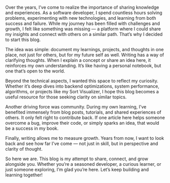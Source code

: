 Over the years, I’ve come to realize the importance of sharing knowledge and experiences. As a software developer, I spend countless hours solving problems, experimenting with new technologies, and learning from both success and failure. While my journey has been filled with challenges and growth, I felt like something was missing — a platform where I could share my insights and connect with others on a similar path. That’s why I decided to start this blog.

The idea was simple: document my learnings, projects, and thoughts in one place, not just for others, but for my future self as well. Writing has a way of clarifying thoughts. When I explain a concept or share an idea here, it reinforces my own understanding. It’s like having a personal notebook, but one that’s open to the world.

Beyond the technical aspects, I wanted this space to reflect my curiosity. Whether it’s deep dives into backend optimizations, system performance, algorithms, or projects like my Sort Visualizer, I hope this blog becomes a useful resource for those seeking clarity on similar topics.

Another driving force was community. During my own learning, I’ve benefited immensely from blog posts, tutorials, and shared experiences of others. It only felt right to contribute back. If one article here helps someone overcome a bug, improve their code, or simply sparks an idea, that would be a success in my book.

Finally, writing allows me to measure growth. Years from now, I want to look back and see how far I’ve come — not just in skill, but in perspective and clarity of thought.

So here we are. This blog is my attempt to share, connect, and grow alongside you. Whether you’re a seasoned developer, a curious learner, or just someone exploring, I’m glad you’re here. Let’s keep building and learning together!